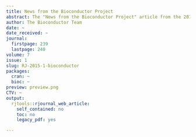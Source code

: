 ```yaml
---
title: News from the Bioconductor Project
abstract: The "News from the Bioconductor Project" article from the 2015-1 issue.
author: The Bioconductor Team
date: ~
date_received: ~
journal:
  firstpage: 239
  lastpage: 240
volume: 7
issue: 1
slug: RJ-2015-1-bioconductor
packages:
  cran: ~
  bioc: ~
preview: preview.png
CTV: ~
output:
  rjtools::rjournal_web_article:
    self_contained: no
    toc: no
    legacy_pdf: yes

---
```


